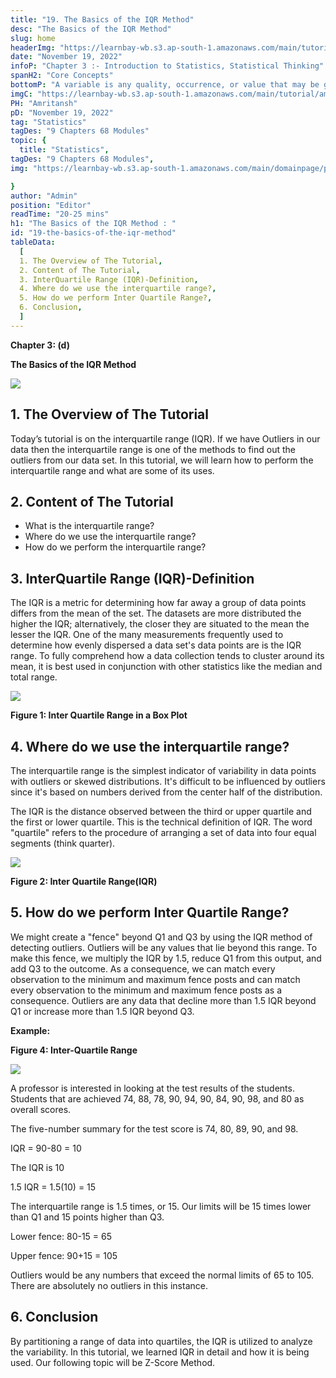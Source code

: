 ```yaml
---
title: "19. The Basics of the IQR Method"
desc: "The Basics of the IQR Method"
slug: home
headerImg: "https://learnbay-wb.s3.ap-south-1.amazonaws.com/main/tutorial/Statistics+Header.png"
date: "November 19, 2022"
infoP: "Chapter 3 :- Introduction to Statistics, Statistical Thinking"
spanH2: "Core Concepts"
bottomP: "A variable is any quality, occurrence, or value that may be gauged or noted. In other words, a variable is regarded as a study item's quality. The selection of the variables to be investigated is important for an efficient experimental procedure."
imgC: "https://learnbay-wb.s3.ap-south-1.amazonaws.com/main/tutorial/amritansh.png"
PH: "Amritansh"
pD: "November 19, 2022"
tag: "Statistics"
tagDes: "9 Chapters 68 Modules"
topic: {
  title: "Statistics",
tagDes: "9 Chapters 68 Modules",
img: "https://learnbay-wb.s3.ap-south-1.amazonaws.com/main/domainpage/pie-chart.png"

}
author: "Admin"
position: "Editor"
readTime: "20-25 mins"
h1: "The Basics of the IQR Method : "
id: "19-the-basics-of-the-iqr-method"
tableData:
  [
  1. The Overview of The Tutorial, 
  2. Content of The Tutorial,  
  3. InterQuartile Range (IQR)-Definition,  
  4. Where do we use the interquartile range?,  
  5. How do we perform Inter Quartile Range?,
  6. Conclusion,
  ]
---
```





**Chapter 3: (d)**

**The Basics of the IQR Method**




<img src="https://learnbay-wb.s3.ap-south-1.amazonaws.com/main/tutorial/statistics/The+Basics+of+the+IQR+Method.jpg"></img>



## 1. The Overview of The Tutorial

Today’s tutorial is on the interquartile range (IQR). If we have Outliers in our data then the interquartile range is one of the methods to find out the outliers from our data set. In this tutorial, we will learn how to perform the interquartile range and what are some of its uses.


## 2. Content of The Tutorial



* What is the interquartile range?
* Where do we use the interquartile range?
* How do we perform the interquartile range?


## 3. InterQuartile Range (IQR)-Definition

The IQR is a metric for determining how far away a group of data points differs from the mean of the set. The datasets are more distributed the higher the IQR; alternatively, the closer they are situated to the mean the lesser the IQR. One of the many measurements frequently used to determine how evenly dispersed a data set's data points are is the IQR range. To fully comprehend how a data collection tends to cluster around its mean, it is best used in conjunction with other statistics like the median and total range.




<img src="https://learnbay-wb.s3.ap-south-1.amazonaws.com/main/tutorial/statistics/Inter+Quartile+Range+in+a+Box+Plo+sub.jpg"></img>



**Figure 1: Inter Quartile Range in a Box Plot**


## 4. Where do we use the interquartile range?

The interquartile range is the simplest indicator of variability in data points with outliers or skewed distributions. It's difficult to be influenced by outliers since it's based on numbers derived from the center half of the distribution.

The IQR is the distance observed between the third or upper quartile and the first or lower quartile. This is the technical definition of IQR. The word "quartile" refers to the procedure of arranging a set of data into four equal segments (think quarter).




<img src="https://learnbay-wb.s3.ap-south-1.amazonaws.com/main/tutorial/statistics/Inter+Quartile+Range+sub+(1).jpg"></img>



**Figure 2: Inter Quartile Range(IQR)**


## 5. How do we perform Inter Quartile Range?

We might create a "fence" beyond Q1 and Q3 by using the IQR method of detecting outliers. Outliers will be any values that lie beyond this range. To make this fence, we multiply the IQR by 1.5, reduce Q1 from this output, and add Q3 to the outcome. As a consequence, we can match every observation to the minimum and maximum fence posts and can match every observation to the minimum and maximum fence posts as a consequence. Outliers are any data that decline more than 1.5 IQR beyond Q1 or increase more than 1.5 IQR beyond Q3.

**Example:**


**Figure 4: Inter-Quartile Range**



<img src="https://learnbay-wb.s3.ap-south-1.amazonaws.com/main/tutorial/statistics/Inter+Quartile+Range+sub2.jpg"></img>


A professor is interested in looking at the test results of the students. Students that are achieved 74, 88, 78, 90, 94, 90, 84, 90, 98, and 80 as overall scores.

The five-number summary for the test score is 74, 80, 89, 90, and 98.

IQR = 90-80 = 10

The IQR is 10

1.5 IQR = 1.5(10) = 15

The interquartile range is 1.5 times, or 15. Our limits will be 15 times lower than Q1 and 15 points higher than Q3.

Lower fence: 80-15 = 65

Upper fence: 90+15 = 105

Outliers would be any numbers that exceed the normal limits of 65 to 105. There are absolutely no outliers in this instance.


## 6. Conclusion

By partitioning a range of data into quartiles, the IQR is utilized to analyze the variability. In this tutorial, we learned IQR in detail and how it is being used. Our following topic will be Z-Score Method.
